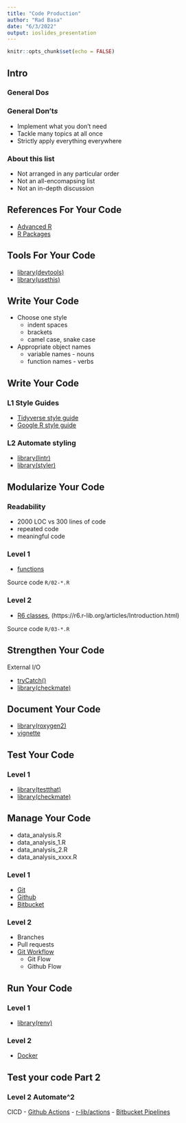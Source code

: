 ```yaml
---
title: "Code Production"
author: "Rad Basa"
date: "6/3/2022"
output: ioslides_presentation
---
```


```r
knitr::opts_chunk$set(echo = FALSE)
```

## Intro

### General Do*s*

### General Don't*s*
- Implement what you don't need
- Tackle many topics at all once
- Strictly apply everything everywhere

### About this list

- Not arranged in any particular order
- Not an all-encomapsing list
- Not an in-depth discussion

## References For Your Code

- [Advanced R](https://adv-r.hadley.nz)
- [R Packages](https://r-pkgs.org)

## Tools For Your Code

- [library(devtools)](https://devtools.r-lib.org)
- [library(usethis)](https://usethis.r-lib.org/index.html)

## Write Your Code

- Choose one style
  - indent spaces
  - brackets
  - camel case, snake case
- Appropriate object names
  - variable names - nouns
  - function names - verbs

## Write Your Code

### **L1** Style Guides

- [Tidyverse style guide](https://style.tidyverse.org)
- [Google R style guide](https://google.github.io/styleguide/Rguide.html)

### **L2** Automate styling

- [library(lintr)](https://lintr.r-lib.org)
- [library(styler)](https://styler.r-lib.org)

## Modularize Your Code

### Readability

- 2000 LOC vs 300 lines of code
- repeated code
- meaningful code

### Level 1

- [functions](https://adv-r.hadley.nz/functions.html)

Source code `R/02-*.R`

### Level 2

- [R6 classes](https://adv-r.hadley.nz/r6.html), (https://r6.r-lib.org/articles/Introduction.html)

Source code `R/03-*.R`

## Strengthen Your Code

External I/O

- [tryCatch()](https://adv-r.hadley.nz/conditions.html)
- [library(checkmate)](https://mllg.github.io/checkmate)

## Document Your Code

- [library(roxygen2)](https://roxygen2.r-lib.org)
- [vignette](https://r-pkgs.org/vignettes.html)

## Test Your Code

### Level 1

- [library(testthat)](https://testthat.r-lib.org)
- [library(checkmate)](https://mllg.github.io/checkmate)

## Manage Your Code

- data_analysis.R
- data_analysis_1.R
- data_analysis_2.R
- data_analysis_xxxx.R

### Level 1
- [Git](https://git-scm.com/doc)
- [Github](https://github.com)
- [Bitbucket](https://bitbucket.org)

### Level 2
- Branches
- Pull requests
- [Git Workflow](https://www.gitkraken.com/learn/git/git-flow)
  - Git Flow
  - Github Flow

## Run Your Code

### Level 1

- [library(renv)](https://rstudio.github.io/renv/)

### Level 2

- [Docker](https://www.docker.com/get-started/)

## Test your code Part 2

### Level 2 Automate\^2

CICD
- [Github Actions](https://docs.github.com/en/actions)
  - [r-lib/actions](https://github.com/r-lib/actions)
  - [Bitbucket Pipelines](https://support.atlassian.com/bitbucket-cloud/docs/get-started-with-bitbucket-pipelines/)
